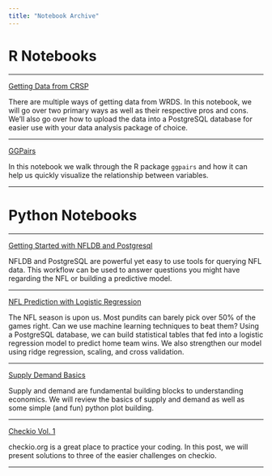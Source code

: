 ```yaml
---
title: "Notebook Archive"
---
```


# R Notebooks

---

<a href="http://timothykylethomas.me/crsp_gettingdata.html" target="_blank">Getting Data from CRSP</a>

There are multiple ways of getting data from WRDS. In this notebook, we will go over two primary ways as well as their respective pros and cons. We'll also go over how to upload the data into a PostgreSQL database for easier use with your data analysis package of choice.

---

<a href="http://timothykylethomas.me/ggpairs.html" target="_blank">GGPairs</a>

In this notebook we walk through the R package `ggpairs` and how it can help us quickly visualize the relationship between variables.

---

# Python Notebooks

---

<a href="http://timothykylethomas.me/nfldb-postgresql.html" target="_blank">Getting Started with NFLDB and Postgresql</a>

NFLDB and PostgreSQL are powerful yet easy to use tools for querying NFL data. This workflow can be used to answer questions you might have regarding the NFL or building a predictive model.

---

<a href="http://timothykylethomas.me/nfl-prediction-1.html" target="_blank">NFL Prediction with Logistic Regression</a>

The NFL season is upon us. Most pundits can barely pick over 50% of the games right. Can we use machine learning techniques to beat them? Using a PostgreSQL database, we can build statistical tables that fed into a logistic regression model to predict home team wins. We also strengthen our model using ridge regression, scaling, and cross validation.

---

<a href="http://timothykylethomas.me/supply-demand-basics.html" target="_blank">Supply Demand Basics</a>

Supply and demand are fundamental building blocks to understanding economics. We will review the basics of supply and demand as well as some simple (and fun) python plot building.

---

<a href="http://timothykylethomas.me/checkio-vol1.html" target="_blank">Checkio Vol. 1</a>

checkio.org is a great place to practice your coding. In this post, we will present solutions to three of the easier challenges on checkio.

---